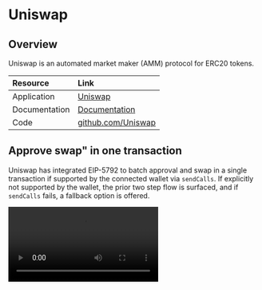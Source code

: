 # Uniswap

## Overview

Uniswap is an automated market maker (AMM) protocol for ERC20 tokens.

| Resource | Link |
|:---------|:-----|
| Application | [Uniswap](https://app.uniswap.org/swap) |
| Documentation | [Documentation](https://docs.uniswap.org/) |
| Code | [github.com/Uniswap](https://github.com/Uniswap) |

## Approve swap" in one transaction

Uniswap has integrated EIP-5792 to batch approval and swap in a single transaction if supported by the connected wallet via `sendCalls`. If explicitly not supported by the wallet, the prior two step flow is surfaced, and if `sendCalls` fails, a fallback option is offered.

<video controls>
  <source src="https://content.uxscout.xyz/uniswap-2025-05-16.mp4" type="video/mp4"/>
  Your browser does not support the video tag.
</video>